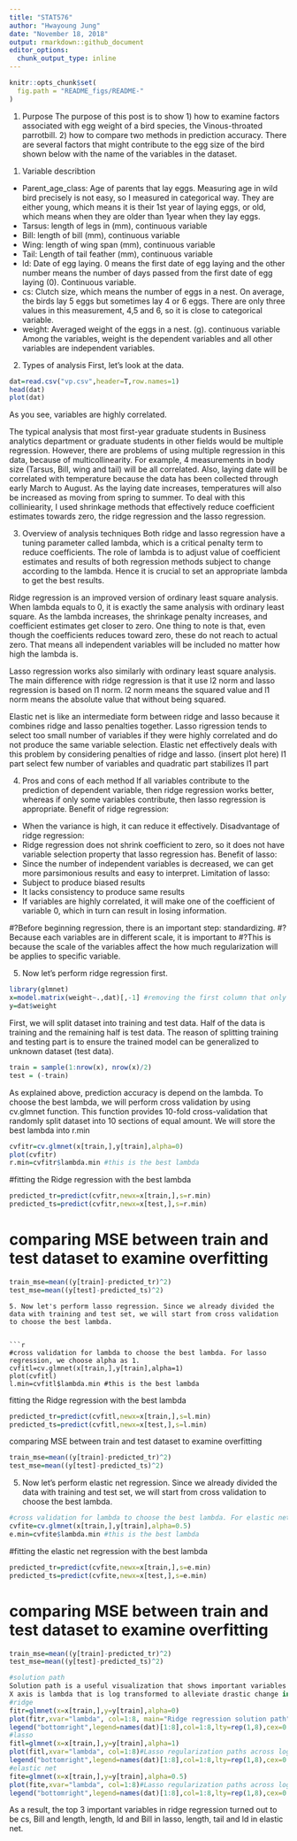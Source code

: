---
title: "STAT576"
author: "Hwayoung Jung"
date: "November 18, 2018"
output: rmarkdown::github_document
editor_options: 
  chunk_output_type: inline
---
```{r, echo = FALSE}
knitr::opts_chunk$set(
  fig.path = "README_figs/README-"
)
```
1. Purpose 
The purpose of this post is to show 1) how to examine factors associated with egg weight of a bird species, the Vinous-throated parrotbill. 2) how to compare two methods in prediction accuracy. There are several factors that might contribute to the egg size of the bird shown below with the name of the variables in the dataset.


1) Variable describtion
- Parent_age_class: Age of parents that lay eggs. Measuring age in wild bird precisely is not easy, so I measured in categorical way. They are either young, which means it is their 1st year of laying eggs, or old, which means when they are older than 1year when they lay eggs. 
- Tarsus: length of legs in (mm), continuous variable
- Bill: length of bill (mm), continuous variable
- Wing: length of wing span (mm), continuous variable 
- Tail: Length of tail feather (mm), continuous variable
- ld: Date of egg laying. 0 means the first date of egg laying and the other number means the number of days passed from the first date of egg laying (0). Continuous variable.
- cs: Clutch size, which means the number of eggs in a nest. On average, the birds lay 5 eggs but sometimes lay 4 or 6 eggs. There are only three values in this measurement, 4,5 and 6, so it is close to categorical variable.
- weight: Averaged weight of the eggs in a nest. (g). continuous variable
Among the variables, weight is the dependent variables and all other variables are independent variables.


2. Types of analysis
First, let's look at the data.

```{r}
dat=read.csv("vp.csv",header=T,row.names=1)
head(dat)
plot(dat)
```
As you see, variables are highly correlated.

The typical analysis that most first-year graduate students in Business analytics department or graduate students in other fields would be multiple regression. However, there are problems of using multiple regression in this data, because of multicollinearity. For example, 4 measurements in body size (Tarsus, Bill, wing and tail) will be all correlated. Also, laying date will be correlated with temperature because the data has been collected through early March to August. As the laying date increases, temperatures will also be increased as moving from spring to summer. To deal with this colliniearity, I used shrinkage methods that effectively reduce coefficient estimates towards zero, the ridge regression and the lasso regression.

3. Overview of analysis techniques
Both ridge and lasso regression have a tuning parameter called lambda, which is a critical penalty term to reduce coefficients. The role of lambda is to adjust value of coefficient estimates and results of both regression methods subject to change according to the lambda. Hence it is crucial to set an appropriate lambda to get the best results. 

Ridge regression is an improved version of ordinary least square analysis. When lambda equals to 0, it is exactly the same analysis with ordinary least square. As the lambda increases, the shrinkage penalty increases, and coefficient estimates get closer to zero. One thing to note is that, even though the coefficients reduces toward zero, these do not reach to actual zero. That means all independent variables will be included no matter how high the lambda is.

Lasso regression works also similarly with ordinary least square analysis. The main difference with ridge regression is that it use l2 norm and lasso regression is based on l1 norm. l2 norm means the squared value and l1 norm means the absolute value that without being squared. 

Elastic net is like an intermediate form between ridge and lasso because it combines ridge and lasso penalties together. Lasso rigression tends to select too small number of variables if they were highly correlated and do not produce the same variable selection. Elastic net effectively deals with this problem by considering penalties of ridge and lasso. 
(insert plot here)
l1 part select few number of variables and quadratic part stabilizes l1 part

4. Pros and cons of each method
If all variables contribute to the prediction of dependent variable, then ridge regression works better, whereas if only some variables contribute, then lasso regression is appropriate.
Benefit of ridge regression: 
  -	When the variance is high, it can reduce it effectively.
Disadvantage of ridge regression:
  -	Ridge regression does not shrink coefficient to zero, so it does not have variable selection property that lasso regression has.
Benefit of lasso: 
  -	Since the number of independent variables is decreased, we can get more parsimonious results and easy to interpret.
Limitation of lasso:
  -	Subject to produce biased results
  -	It lacks consistency to produce same results
  -	If variables are highly correlated, it will make one of the coefficient of variable 0, which in turn can result in losing information. 

#?Before beginning regression, there is an important step: standardizing.
#?Because each variables are in different scale, it is important to 
#?This is because the scale of the variables affect the how much regularization will be applies to specific variable.

5. Now let's perform ridge regression first.

```{r}
library(glmnet)
x=model.matrix(weight~.,dat)[,-1] #removing the first column that only has intercept (we don't need it)
y=dat$weight
```
First, we will split dataset into training and test data. Half of the data is training and the remaining half is test data. The reason of splitting training and testing part is to ensure the trained model can be generalized to unknown dataset (test data).
```{r}
train = sample(1:nrow(x), nrow(x)/2)
test = (-train)
```
As explained above, prediction accuracy is depend on the lambda.
To choose the best lambda, we will perform cross validation by using cv.glmnet function.
This function provides 10-fold cross-validation that randomly split dataset into 10 sections of equal amount.
We will store the best lambda into r.min
```{r}
cvfitr=cv.glmnet(x[train,],y[train],alpha=0)
plot(cvfitr)
r.min=cvfitr$lambda.min #this is the best lambda
```
#fitting the Ridge regression with the best lambda 
```{r}
predicted_tr=predict(cvfitr,newx=x[train,],s=r.min)
predicted_ts=predict(cvfitr,newx=x[test,],s=r.min)
```
#	comparing MSE between train and test dataset to examine overfitting
```{r}
train_mse=mean((y[train]-predicted_tr)^2)
test_mse=mean((y[test]-predicted_ts)^2)

```

```
5. Now let's perform lasso regression. Since we already divided the data with training and test set, we will start from cross validation to choose the best lambda.


```{r}
#cross validation for lambda to choose the best lambda. For lasso regression, we choose alpha as 1.
cvfitl=cv.glmnet(x[train,],y[train],alpha=1)
plot(cvfitl)
l.min=cvfitl$lambda.min #this is the best lambda
```
fitting the Ridge regression with the best lambda 
```{r}
predicted_tr=predict(cvfitl,newx=x[train,],s=l.min)
predicted_ts=predict(cvfitl,newx=x[test,],s=l.min)
```
comparing MSE between train and test dataset to examine overfitting
```{r}
train_mse=mean((y[train]-predicted_tr)^2)
test_mse=mean((y[test]-predicted_ts)^2)
```
5. Now let's perform elastic net regression. Since we already divided the data with training and test set, we will start from cross validation to choose the best lambda.
```{r}
#cross validation for lambda to choose the best lambda. For elastic net regression, we choose alpha as 0.5.
cvfite=cv.glmnet(x[train,],y[train],alpha=0.5)
e.min=cvfite$lambda.min #this is the best lambda
```
#fitting the elastic net regression with the best lambda 
```{r}
predicted_tr=predict(cvfite,newx=x[train,],s=e.min)
predicted_ts=predict(cvfite,newx=x[test,],s=e.min)
```
#	comparing MSE between train and test dataset to examine overfitting
```{r}
train_mse=mean((y[train]-predicted_tr)^2)
test_mse=mean((y[test]-predicted_ts)^2)

#solution path
Solution path is a useful visualization that shows important variables in the model.
X axis is lambda that is log transformed to alleviate drastic change in the plot, Y axis is coefficients of each variable. As log lambda increases, all coefficients get closer to zero, but the order for variables to get close to zero is different. Most important variable should reach most lately and as the variables of lower importance get to zero earlier.
#ridge
fitr=glmnet(x=x[train,],y=y[train],alpha=0)
plot(fitr,xvar="lambda", col=1:8, main="Ridge regression solution path")#Lasso regularization paths across log lambda
legend("bottomright",legend=names(dat)[1:8],col=1:8,lty=rep(1,8),cex=0.6)
#lasso
fitl=glmnet(x=x[train,],y=y[train],alpha=1)
plot(fitl,xvar="lambda", col=1:8)#Lasso regularization paths across log lambda
legend("bottomright",legend=names(dat)[1:8],col=1:8,lty=rep(1,8),cex=0.6)
#elastic net
fite=glmnet(x=x[train,],y=y[train],alpha=0.5)
plot(fite,xvar="lambda", col=1:8)#Lasso regularization paths across log lambda
legend("bottomright",legend=names(dat)[1:8],col=1:8,lty=rep(1,8),cex=0.6)
```

As a result, the top 3 important variables in ridge regression turned out to be cs, Bill and length,
length, ld and Bill in lasso, length, tail and ld in elastic net.